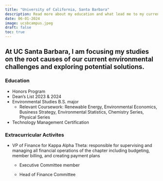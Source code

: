 ```yaml
---
title: "University of California, Santa Barbara"
description: Read more about my education and what lead me to my current academic interests!
date: 06-01-2024
image: ucsbcampus.jpeg
draft: false
toc: true
---
```


## At UC Santa Barbara, I am focusing my studies on the root causes of our current environmental challenges and exploring potential solutions.

### Education

-   Honors Program
-   Dean's List 2023 & 2024
-   Environmental Studies B.S. major
    -   Relevant Coursework: Renewable Energy, Environmental Economics, Business Strategy, Environmental Statistics, Chemistry Series, Physical Series
-   Technology Management Certification

### Extracurricular Activites

-   VP of Finance for Kappa Alpha Theta: responsible for supervising and managing all financial operations of the chapter including budgeting, member billing, and creating payment plans
    -   Executive Committee member

    -   Head of Finance Committee
